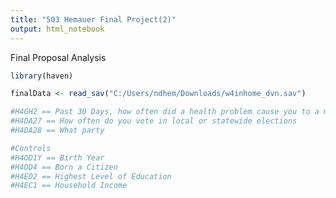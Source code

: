 ```yaml
---
title: "503 Hemauer Final Project(2)"
output: html_notebook
---
```


Final Proposal Analysis

```r
library(haven)

finalData <- read_sav("C:/Users/ndhem/Downloads/w4inhome_dvn.sav")

#H4GH2 == Past 30 Days, how often did a health problem cause you to a miss day of school or work
#H4DA27 == How often do you vote in local or statewide elections
#H4DA28 == What party

#Controls
#H4OD1Y == Birth Year
#H4OD4 == Born a Citizen
#H4ED2 == Highest Level of Education
#H4EC1 == Household Income


```
